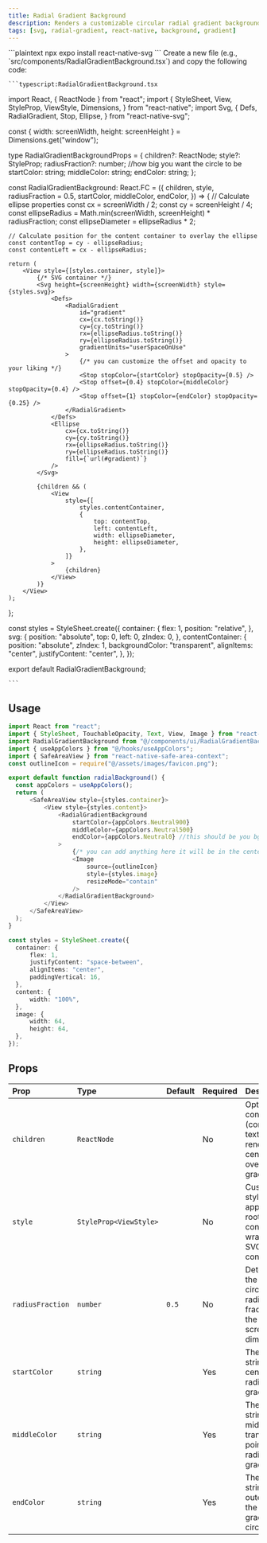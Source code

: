 ```yaml
---
title: Radial Gradient Background
description: Renders a customizable circular radial gradient background using SVG, optionally displaying children on top.
tags: [svg, radial-gradient, react-native, background, gradient]
---
```


  <Stepper>
  <StepperItem title="Step 1: Install react-native-svg">
      ```plaintext
    npx expo install react-native-svg
    ```
  </StepperItem>

   <StepperItem title="Step 1: Create the Gradient Component">
    Create a new file (e.g., `src/components/RadialGradientBackground.tsx`) and copy the following code:

    ```typescript:RadialGradientBackground.tsx
  import React, { ReactNode } from "react";
import {
	StyleSheet,
	View,
	StyleProp,
	ViewStyle,
	Dimensions,
} from "react-native";
import Svg, {
	Defs,
	RadialGradient,
	Stop,
	Ellipse,
} from "react-native-svg";

const { width: screenWidth, height: screenHeight } = Dimensions.get("window");

type RadialGradientBackgroundProps = {
	children?: ReactNode;
	style?: StyleProp<ViewStyle>;
	radiusFraction?: number; //how big you want the circle to be
	startColor: string;
	middleColor: string;
	endColor: string;
};

const RadialGradientBackground: React.FC<RadialGradientBackgroundProps> = ({
	children,
	style,
	radiusFraction = 0.5,
	startColor,
	middleColor,
	endColor,
}) => {
	// Calculate ellipse properties
	const cx = screenWidth / 2;
	const cy = screenHeight / 4;
	const ellipseRadius = Math.min(screenWidth, screenHeight) * radiusFraction;
	const ellipseDiameter = ellipseRadius * 2;

	// Calculate position for the content container to overlay the ellipse
	const contentTop = cy - ellipseRadius;
	const contentLeft = cx - ellipseRadius;

	return (
		<View style={[styles.container, style]}>
			{/* SVG container */}
			<Svg height={screenHeight} width={screenWidth} style={styles.svg}>
				<Defs>
					<RadialGradient
						id="gradient"
						cx={cx.toString()}
						cy={cy.toString()}
						rx={ellipseRadius.toString()}
						ry={ellipseRadius.toString()}
						gradientUnits="userSpaceOnUse"
					>
                        {/* you can customize the offset and opacity to your liking */}
						<Stop stopColor={startColor} stopOpacity={0.5} />
						<Stop offset={0.4} stopColor={middleColor} stopOpacity={0.4} />
						<Stop offset={1} stopColor={endColor} stopOpacity={0.25} />
					</RadialGradient>
				</Defs>
				<Ellipse
					cx={cx.toString()}
					cy={cy.toString()}
					rx={ellipseRadius.toString()}
					ry={ellipseRadius.toString()}
					fill={`url(#gradient)`}
				/>
			</Svg>

			{children && (
				<View
					style={[
						styles.contentContainer,
						{
							top: contentTop,
							left: contentLeft,
							width: ellipseDiameter,
							height: ellipseDiameter,
						},
					]}
				>
					{children}
				</View>
			)}
		</View>
	);
};

const styles = StyleSheet.create({
	container: {
		flex: 1,
		position: "relative",
	},
	svg: {
		position: "absolute",
		top: 0,
		left: 0,
		zIndex: 0,
	},
	contentContainer: {
		position: "absolute",
		zIndex: 1,
		backgroundColor: "transparent",
		alignItems: "center",
		justifyContent: "center",
	},
});

export default RadialGradientBackground;

    ```
  </StepperItem>
</Stepper>

## Usage


  ```typescript
import React from "react";
import { StyleSheet, TouchableOpacity, Text, View, Image } from "react-native";
import RadialGradientBackground from "@/components/ui/RadialGradientBackground";
import { useAppColors } from "@/hooks/useAppColors";
import { SafeAreaView } from "react-native-safe-area-context";
const outlineIcon = require("@/assets/images/favicon.png");

export default function radialBackground() {
	const appColors = useAppColors();
	return (
		<SafeAreaView style={styles.container}>
			<View style={styles.content}>
				<RadialGradientBackground
					startColor={appColors.Neutral900}
					middleColor={appColors.Neutral500}
					endColor={appColors.Neutral0} //this should be you bg color
				>
                    {/* you can add anything here it will be in the center of the radical background */}
					<Image
						source={outlineIcon}
						style={styles.image}
						resizeMode="contain"
					/>
				</RadialGradientBackground>
			</View>
		</SafeAreaView>
	);
}

const styles = StyleSheet.create({
	container: {
		flex: 1,
		justifyContent: "space-between",
		alignItems: "center",
		paddingVertical: 16,
	},
	content: {
		width: "100%",
	},
	image: {
		width: 64,
		height: 64,
	},
});

  ```

## Props
| Prop             | Type                   | Default | Required | Description                                                                              |
| :--------------- | :--------------------- | :------ | :------- | :--------------------------------------------------------------------------------------- |
| `children`       | `ReactNode`            |         | No       | Optional content (components, text, etc.) to render centered over the gradient area.     |
| `style`          | `StyleProp<ViewStyle>` |         | No       | Custom styles to apply to the root `View` container wrapping the SVG and content.      |
| `radiusFraction` | `number`               | `0.5`   | No       | Determines the gradient circle's radius as a fraction of the smaller screen dimension. |
| `startColor`     | `string`               |         | Yes      | The color string for the center of the radial gradient.  |
| `middleColor`    | `string`               |         | Yes      | The color string for the middle transition point of the radial gradient.                 |
| `endColor`       | `string`               |         | Yes      | The color string for the outer edge of the radial gradient circle.                       |